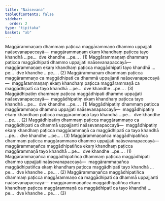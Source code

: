 ```yaml
---
title: "Naāsevana"
tableOfContents: false
sidebar:
  order: 2
type: "tipitaka"
basket: "ab"
---
```



<DynamicBreadcrumb />

<Division number="15">

<Paragraph number="2469">
Maggārammaṇaṃ dhammaṃ paṭicca maggārammaṇo dhammo uppajjati naāsevanapaccayā—  maggārammaṇaṃ ekaṃ khandhaṃ paṭicca tayo khandhā …pe…  dve khandhe …pe… . (1)
</Paragraph>

<Paragraph number="2470">
Maggārammaṇaṃ dhammaṃ paṭicca maggādhipati dhammo uppajjati naāsevanapaccayā—  maggārammaṇaṃ ekaṃ khandhaṃ paṭicca maggādhipatī tayo khandhā …pe…  dve khandhe …pe… . (2)
</Paragraph>

<Paragraph number="2471">
Maggārammaṇaṃ dhammaṃ paṭicca maggārammaṇo ca maggādhipati ca dhammā uppajjanti naāsevanapaccayā—  maggārammaṇaṃ ekaṃ khandhaṃ paṭicca maggārammaṇā ca maggādhipatī ca tayo khandhā …pe…  dve khandhe …pe… . (3)
</Paragraph>

</Division>
<Division number="16">

<Paragraph number="2472">
Maggādhipatiṃ dhammaṃ paṭicca maggādhipati dhammo uppajjati naāsevanapaccayā—  maggādhipatiṃ ekaṃ khandhaṃ paṭicca tayo khandhā …pe…  dve khandhe …pe… . (1)
</Paragraph>

<Paragraph number="2473">
Maggādhipatiṃ dhammaṃ paṭicca maggārammaṇo dhammo uppajjati naāsevanapaccayā—  maggādhipatiṃ ekaṃ khandhaṃ paṭicca maggārammaṇā tayo khandhā …pe…  dve khandhe …pe… . (2)
</Paragraph>

<Paragraph number="2474">
Maggādhipatiṃ dhammaṃ paṭicca maggārammaṇo ca maggādhipati ca dhammā uppajjanti naāsevanapaccayā—  maggādhipatiṃ ekaṃ khandhaṃ paṭicca maggārammaṇā ca maggādhipatī ca tayo khandhā …pe…  dve khandhe …pe… . (3)
</Paragraph>

</Division>
<Division number="17">

<Paragraph number="2475">
Maggārammaṇañca maggādhipatiñca dhammaṃ paṭicca maggārammaṇo dhammo uppajjati naāsevanapaccayā—  maggārammaṇañca maggādhipatiñca ekaṃ khandhaṃ paṭicca maggārammaṇā tayo khandhā …pe…  dve khandhe …pe… . (1)
</Paragraph>

<Paragraph number="2476">
Maggārammaṇañca maggādhipatiñca dhammaṃ paṭicca maggādhipati dhammo uppajjati naāsevanapaccayā—  maggārammaṇañca maggādhipatiñca ekaṃ khandhaṃ paṭicca maggādhipatī tayo khandhā …pe…  dve khandhe …pe… . (2)
</Paragraph>

<Paragraph number="2477">
Maggārammaṇañca maggādhipatiñca dhammaṃ paṭicca maggārammaṇo ca maggādhipati ca dhammā uppajjanti naāsevanapaccayā—  maggārammaṇañca maggādhipatiñca ekaṃ khandhaṃ paṭicca maggārammaṇā ca maggādhipatī ca tayo khandhā …pe…  dve khandhe …pe… . (3)
</Paragraph>
</Division>